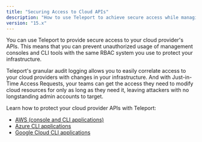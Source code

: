 ```yaml
---
title: "Securing Access to Cloud APIs"
description: "How to use Teleport to achieve secure access while managing your cloud-based infrastructure."
version: "15.x"
---
```


You can use Teleport to provide secure access to your cloud provider's APIs.
This means that you can prevent unauthorized usage of management consoles and
CLI tools with the same RBAC system you use to protect your infrastructure.

Teleport's granular audit logging allows you to easily correlate access to
your cloud providers with changes in your infrastructure. And with Just-in-Time
Access Requests, your teams can get the access they need to modify cloud
resources for only as long as they need it, leaving attackers with no
longstanding admin accounts to target.

Learn how to protect your cloud provider APIs with Teleport:

- [AWS (console and CLI applications)](/docs/application-access/cloud-apis/aws-console)
- [Azure CLI applications](/docs/application-access/cloud-apis/azure)
- [Google Cloud CLI applications](/docs/application-access/cloud-apis/google-cloud)
